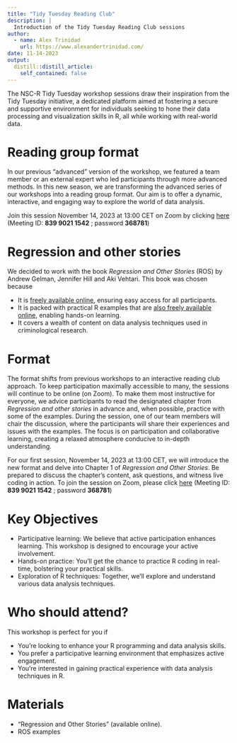 ```yaml
---
title: "Tidy Tuesday Reading Club"
description: |
  Introduction of the Tidy Tuesday Reading Club sessions
author:
  - name: Alex Trinidad
    url: https://www.alexandertrinidad.com/
date: 11-14-2023
output:
  distill::distill_article:
    self_contained: false
---
```


The NSC-R Tidy Tuesday workshop sessions draw their inspiration from the Tidy Tuesday initiative, a dedicated platform aimed at fostering a secure and supportive environment for individuals seeking to hone their data processing and visualization skills in R, all while working with real-world data.

# Reading group format
In our previous “advanced” version of the workshop, we featured a team member or an external expert who led participants through more advanced methods. In this new season, we are transforming the advanced series of our workshops into a reading group format. Our aim is to offer a dynamic, interactive, and engaging way to explore the world of data analysis.

Join this session November 14, 2023 at 13:00 CET on Zoom by clicking [here](https://us02web.zoom.us/j/83990211542?pwd=Ulc2SWpYVG1LYU5CQ2dsRzBaYXpPUT09) (Meeting ID: **839 9021 1542** ; password **368781**)

# Regression and other stories

We decided to work with the book *Regression and Other Stories* (ROS) by Andrew Gelman, Jennifer Hill and Aki Vehtari. This book was chosen because

 - It is [freely available online](https://users.aalto.fi/~ave/ROS.pdf), ensuring easy access for all participants.
 - It is packed with practical R examples that are [also freely available online](https://avehtari.github.io/ROS-Examples/examples.html), enabling hands-on learning.
 - It covers a wealth of content on data analysis techniques used in criminological research.

# Format
The format shifts from previous workshops to an interactive reading club approach. To keep participation maximally accessible to many, the sessions will continue to be online (on Zoom). To make them most instructive for everyone, we advice participants to read the designated chapter from *Regression and other stories* in advance and, when possible, practice with some of the examples. During the session, one of our team members will chair the discussion, where the participants will share their experiences and issues with the examples. The focus is on participation and collaborative learning, creating a relaxed atmosphere conducive to in-depth understanding.

For our first session, November 14, 2023 at 13:00 CET, we will introduce the new format and delve into Chapter 1 of *Regression and Other Stories*. Be prepared to discuss the chapter's content, ask questions, and witness live coding in action. To join the session on Zoom, please click [here](https://us02web.zoom.us/j/83990211542?pwd=Ulc2SWpYVG1LYU5CQ2dsRzBaYXpPUT09) (Meeting ID: **839 9021 1542** ; password **368781**)

# Key Objectives
 - Participative learning: We believe that active participation enhances learning. This workshop is designed to encourage your active involvement.
 - Hands-on practice: You'll get the chance to practice R coding in real-time, bolstering your practical skills.
 - Exploration of R techniques: Together, we'll explore and understand various data analysis techniques.

# Who should attend?
This workshop is perfect for you if

- You're looking to enhance your R programming and data analysis skills.
- You prefer a participative learning environment that emphasizes active engagement.
- You're interested in gaining practical experience with data analysis techniques in R.

# Materials
- "Regression and Other Stories" (available online).
- ROS examples